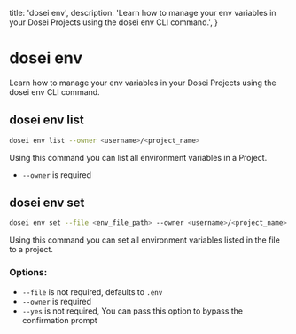   title: 'dosei env',
  description:
    'Learn how to manage your env variables in your Dosei Projects using the dosei env CLI command.',
}


# dosei env
Learn how to manage your env variables in your Dosei Projects using the dosei env CLI command.

## dosei env list
```bash
dosei env list --owner <username>/<project_name>
```
Using this command you can list all environment variables in a Project.
- `--owner` is required

## dosei env set
```bash
dosei env set --file <env_file_path> --owner <username>/<project_name>
```
Using this command you can set all environment variables listed in the file to a project.

### Options:
- `--file` is not required, defaults to `.env`
- `--owner` is required
- `--yes` is not required, You can pass this option to bypass the confirmation prompt
